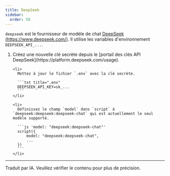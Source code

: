 ```yaml
---
title: DeepSeek
sidebar:
  order: 50
---
```



`deepseek` est le fournisseur de modèle de chat [DeepSeek (https://www.deepseek.com/)](https://www.deepseek.com/).
Il utilise les variables d'environnement `DEEPSEEK_API_...`.

<Steps>
  <ol>
    <li>
      Créez une nouvelle clé secrète depuis le [portail des clés API DeepSeek](https://platform.deepseek.com/usage).
    </li>

    <li>
      Mettez à jour le fichier `.env` avec la clé secrète.

      ```txt title=".env"
      DEEPSEEK_API_KEY=sk_...
      ```
    </li>

    <li>
      Définissez le champ `model` dans `script` à `deepseek:deepseek:deepseek-chat` qui est actuellement le seul modèle supporté.

      ```js 'model: "deepseek:deepseek-chat"'
      script({
          model: "deepseek:deepseek-chat",
          ...
      })
      ```
    </li>

  </ol>
</Steps>

<LLMProviderFeatures provider="deepseek" />

<hr />

Traduit par IA. Veuillez vérifier le contenu pour plus de précision.
